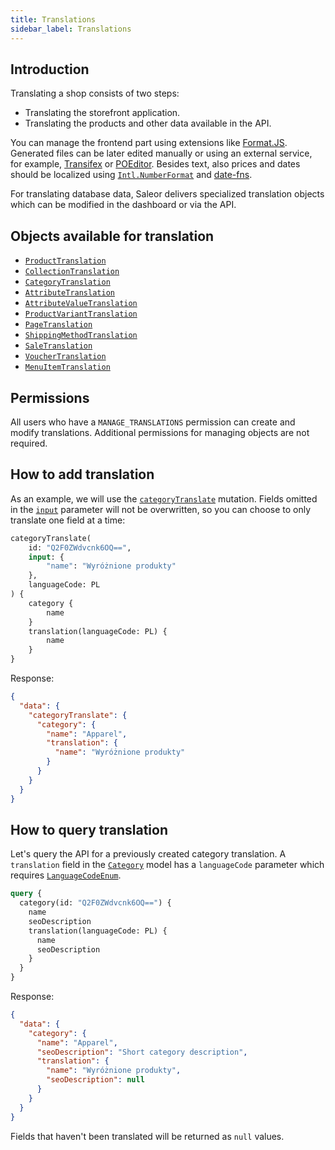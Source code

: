 ```yaml
---
title: Translations
sidebar_label: Translations
---
```


## Introduction

Translating a shop consists of two steps:

- Translating the storefront application.
- Translating the products and other data available in the API.

You can manage the frontend part using extensions like [Format.JS](https://formatjs.io). Generated files can be later edited manually or using an external service, for example, [Transifex](https://www.transifex.com) or [POEditor](https://poeditor.com). Besides text, also prices and dates should be localized using [`Intl.NumberFormat`](https://developer.mozilla.org/en-US/docs/Web/JavaScript/Reference/Global_Objects/Intl/NumberFormat) and [date-fns](https://date-fns.org).

For translating database data, Saleor delivers specialized translation objects which can be modified in the dashboard or via the API.

## Objects available for translation

- [`ProductTranslation`](api-reference/objects/product-translation.mdx)
- [`CollectionTranslation`](api-reference/objects/collection-translation.mdx)
- [`CategoryTranslation`](api-reference/objects/category-translation.mdx)
- [`AttributeTranslation`](api-reference/objects/attribute-translation.mdx)
- [`AttributeValueTranslation`](api-reference/objects/attribute-value-translation.mdx)
- [`ProductVariantTranslation`](api-reference/objects/product-variant-translation.mdx)
- [`PageTranslation`](api-reference/objects/page-translation.mdx)
- [`ShippingMethodTranslation`](api-reference/objects/shipping-method-translation.mdx)
- [`SaleTranslation`](api-reference/objects/sale-translation.mdx)
- [`VoucherTranslation`](api-reference/objects/voucher-translation.mdx)
- [`MenuItemTranslation`](api-reference/objects/menu-item-translation.mdx)

## Permissions

All users who have a `MANAGE_TRANSLATIONS` permission can create and modify translations. Additional permissions for managing objects are not required.

## How to add translation

As an example, we will use the [`categoryTranslate`](api-reference/mutations/category-translate.mdx) mutation. Fields omitted in the [`input`](api-reference/inputs/translation-input.mdx) parameter will not be overwritten, so you can choose to only translate one field at a time:

```graphql
categoryTranslate(
    id: "Q2F0ZWdvcnk6OQ==",
    input: {
        "name": "Wyróżnione produkty"
    },
    languageCode: PL
) {
    category {
        name
    }
    translation(languageCode: PL) {
        name
    }
}
```

Response:

```json
{
  "data": {
    "categoryTranslate": {
      "category": {
        "name": "Apparel",
        "translation": {
          "name": "Wyróżnione produkty"
        }
      }
    }
  }
}
```

## How to query translation

Let's query the API for a previously created category translation. A `translation` field in the [`Category`](api-reference/objects/category.mdx) model has a `languageCode` parameter which requires [`LanguageCodeEnum`](api-reference/enums/language-code-enum.mdx).

```graphql
query {
  category(id: "Q2F0ZWdvcnk6OQ==") {
    name
    seoDescription
    translation(languageCode: PL) {
      name
      seoDescription
    }
  }
}
```

Response:

```json
{
  "data": {
    "category": {
      "name": "Apparel",
      "seoDescription": "Short category description",
      "translation": {
        "name": "Wyróżnione produkty",
        "seoDescription": null
      }
    }
  }
}
```

Fields that haven't been translated will be returned as `null` values.
